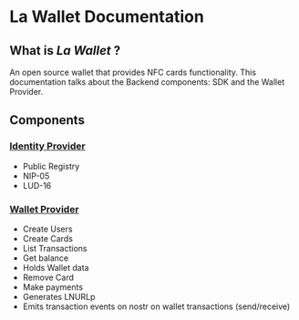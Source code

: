 # La Wallet Documentation

## What is _La Wallet_ ?

An open source wallet that provides NFC cards functionality.
This documentation talks about the Backend components: SDK and the Wallet Provider.

## Components

### [Identity Provider](./identity-provider)

- Public Registry
- NIP-05
- LUD-16

### [Wallet Provider](./wallet-provider)

- Create Users
- Create Cards
- List Transactions
- Get balance
- Holds Wallet data
- Remove Card
- Make payments
- Generates LNURLp
- Emits transaction events on nostr on wallet transactions (send/receive)
